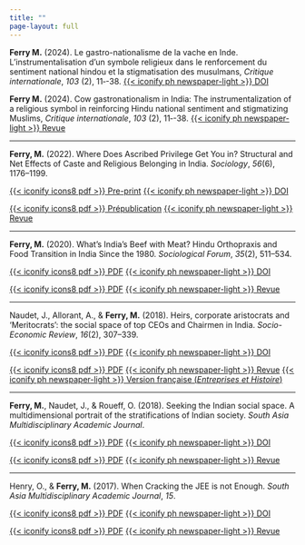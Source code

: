 ```yaml
---
title: ""
page-layout: full
---
```



::: {.content-visible when-profile="french"}
**Ferry M.** (2024). Le gastro-nationalisme de la vache en Inde. L’instrumentalisation d’un symbole religieux dans le renforcement du sentiment national hindou et la stigmatisation des musulmans, *Critique internationale*, *103* (2), 11‑-38.
[{{< iconify ph newspaper-light >}} DOI](https://www.cairn.info/revue-critique-internationale-2024-2-page-11.htm)
:::

::: {.content-visible when-profile="english"}
**Ferry M.** (2024). Cow gastronationalism in India: The instrumentalization of a religious symbol in reinforcing Hindu national sentiment and stigmatizing Muslims, *Critique internationale*, *103* (2), 11‑-38.
[{{< iconify ph newspaper-light >}} Revue](https://www.cairn-int.info/journal-critique-internationale-2024-2-page-11.htm)
:::

------------------------------------------------------------------------

**Ferry, M.** (2022). Where Does Ascribed Privilege Get You in? Structural and Net Effects of Caste and Religious Belonging in India. *Sociology*, *56*(6), 1176--1199.

::: {.content-visible when-profile="english"}
[{{< iconify icons8 pdf >}} Pre-print](articles/ferry-2022/Classmob_sociology2022_vaccepted.pdf) [{{< iconify ph newspaper-light >}} DOI](https://doi.org/10.1177/00380385221083890)
:::

::: {.content-visible when-profile="french"}
[{{< iconify icons8 pdf >}} Prépublication](articles/ferry-2022/Classmob_sociology2022_vaccepted.pdf) [{{< iconify ph newspaper-light >}} Revue](https://doi.org/10.1177/00380385221083890)
:::

------------------------------------------------------------------------

**Ferry, M.** (2020). What's India's Beef with Meat? Hindu Orthopraxis and Food Transition in India Since the 1980. *Sociological Forum*, *35*(2), 511--534.

::: {.content-visible when-profile="english"}
[{{< iconify icons8 pdf >}} PDF](articles/ferry-2020/socf.12592.pdf) [{{< iconify ph newspaper-light >}} DOI](https://doi.org/10.1111/socf.12592)
:::

::: {.content-visible when-profile="french"}
[{{< iconify icons8 pdf >}} PDF](articles/ferry-2020/socf.12592.pdf) [{{< iconify ph newspaper-light >}} Revue](https://doi.org/10.1111/socf.12592)
:::

------------------------------------------------------------------------

Naudet, J., Allorant, A., & **Ferry, M.** (2018). Heirs, corporate aristocrats and 'Meritocrats': the social space of top CEOs and Chairmen in India. *Socio-Economic Review*, *16*(2), 307--339.

::: {.content-visible when-profile="english"}
[{{< iconify icons8 pdf >}} PDF](articles/naudet-allorant-ferry-2018/ser.pdf) [{{< iconify ph newspaper-light >}} DOI](https://doi.org/10.1093/ser/mwx035)
:::

::: {.content-visible when-profile="french"}
[{{< iconify icons8 pdf >}} PDF](articles/naudet-allorant-ferry-2018/ser.pdf) [{{< iconify ph newspaper-light >}} Revue](https://doi.org/10.1093/ser/mwx035) [{{< iconify ph newspaper-light >}} Version française (*Entreprises et Histoire*)](articles/naudet-allorant-ferry-2018/EH_090_0088-2-19.pdf.pdf)
:::

------------------------------------------------------------------------

**Ferry, M.**, Naudet, J., & Roueff, O. (2018). Seeking the Indian social space. A multidimensional portrait of the stratifications of Indian society. *South Asia Multidisciplinary Academic Journal*.

::: {.content-visible when-profile="english"}
[{{< iconify icons8 pdf >}} PDF](articles/ferry-naudet-roueff-2018/samaj-4462.pdf) [{{< iconify ph newspaper-light >}} DOI](https://doi.org/10.4000/samaj.4462)
:::

::: {.content-visible when-profile="french"}
[{{< iconify icons8 pdf >}} PDF](articles/ferry-naudet-roueff-2018/samaj-4462.pdf) [{{< iconify ph newspaper-light >}} Revue](https://doi.org/10.4000/samaj.4462)
:::

------------------------------------------------------------------------

Henry, O., & **Ferry, M.** (2017). When Cracking the JEE is not Enough. *South Asia Multidisciplinary Academic Journal*, *15*.

::: {.content-visible when-profile="english"}
[{{< iconify icons8 pdf >}} PDF](articles/henry-ferry-2017/samaj-4291.pdf) [{{< iconify ph newspaper-light >}} DOI](https://doi.org/10.4000/samaj.4291)
:::

::: {.content-visible when-profile="french"}
[{{< iconify icons8 pdf >}} PDF](articles/henry-ferry-2017/samaj-4291.pdf) [{{< iconify ph newspaper-light >}} Revue](https://doi.org/10.4000/samaj.4291)
:::
